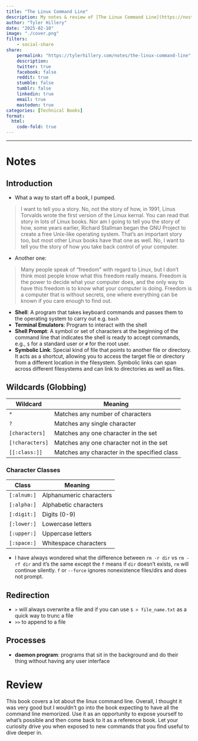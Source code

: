```yaml
---
title: "The Linux Command Line"
description: My notes & review of [The Linux Command Line](https://nostarch.com/tlcl2) by William Shotts 
author: "Tyler Hillery"
date: "2025-02-10"
image: "./cover.png"
filters:
    - social-share
share:
    permalink: "https://tylerhillery.com/notes/the-linux-command-line"
    description:
    twitter: true
    facebook: false
    reddit: true
    stumble: false
    tumblr: false
    linkedin: true
    email: true
    mastodon: true
categories: [Technical Books]
format:
  html:
    code-fold: true
---
```


------------------------------------------------------------------------

# Notes

## Introduction 

- What a way to start off a book, I pumped.

> I want to tell you a story. No, not the story of how, in 1991, Linus Torvalds wrote the first version of the Linux kernal. You can read that story in lots of Linux books. Nor am I going to tell you the story of how, some years earlier, Richard Stallman began the GNU Project to create a free Unix-like operating system. That's an important story too, but most other Linux books have that one as well. No, I want to tell you the story of how you take back control of your computer.

- Another one:

> Many people speak of "freedom" with regard to Linux, but I don't think most people know what this freedom really means. Freedom is the power to decide what your computer does, and the only way to have this freedom is to know what your computer is doing. Freedom is a computer that is without secrets, one where everything can be known if you care enough to find out.

- **Shell**: A program that takes keyboard commands and passes them to the operating system to carry out e.g. `bash`
- **Terminal Emulators**: Program to interact with the shell
- **Shell Prompt**: A symbol or set of characters at the beginning of the command line that indicates the shell is ready to accept commands, e.g., `$` for a standard user or `#` for the root user.
- **Symbolic Link**: Special kind of file that points to another file or directory. It acts as a shortcut, allowing you to access the target file or directory from a different location in the filesystem. Symbolic links can span across different filesystems and can link to directories as well as files.

## Wildcards (Globbing)

| Wildcard       | Meaning                                      |
|----------------|----------------------------------------------|
| `*`            | Matches any number of characters             |
| `?`            | Matches any single character                 |
| `[characters]` | Matches any one character in the set         |
| `[!characters]`| Matches any one character not in the set     |
| `[[:class:]]`  | Matches any character in the specified class |

### Character Classes

| Class        | Meaning                                      |
|--------------|----------------------------------------------|
| `[:alnum:]`  | Alphanumeric characters                      |
| `[:alpha:]`  | Alphabetic characters                        |
| `[:digit:]`  | Digits (0-9)                                 |
| `[:lower:]`  | Lowercase letters                            |
| `[:upper:]`  | Uppercase letters                            |
| `[:space:]`  | Whitespace characters                        |

- I have always wondered what the difference between `rm -r dir` vs `rm -rf dir` and it's the same except the `f` means if `dir` doesn't exists, `rm` will continue silently. `f` or `--force` ignores nonexistence files/dirs and does not prompt.

## Redirection

- `>` will always overwrite a file and if you can use `$ > file_name.txt` as a quick way to trunc a file
- `>>` to append to a file

## Processes

- **daemon program**: programs that sit in the background and do their thing without having any user interface

# Review

This book covers a lot about the linux command line. Overall, I thought it was very good but I wouldn't go into the book expecting to have all the command line memorized. Use it as an opportunity to expose yourself to what's possible and then come back to it as a reference book. Let your curiosity drive you when exposed to new commands that you find useful to dive deeper in.